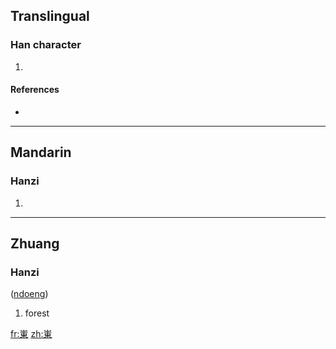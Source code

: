 {{also|岽}}
==Translingual==

===Han character===
{{Han char|rn=46|rad=山|as=08|sn=11|four=|canj=山木田 (UDW), X山木田 (XUDW)}}

# {{defn|Han|sort=山08}}

====References====
* {{Han ref|kx=0315.151|hdz=10778.040|uh=5D2C|ud=23852}}

----

==Mandarin==

===Hanzi===
{{cmn-hanzi|sim=岽|pin=[[dōng]] ([[dong1]])|wg=tung<sup>1</sup>}}

# {{defn|Mandarin|sort=山08}}

----

==Zhuang==

===Hanzi===
{{infl|za|character}} ([[ndoeng]])

# forest

[[fr:崬]]
[[zh:崬]]